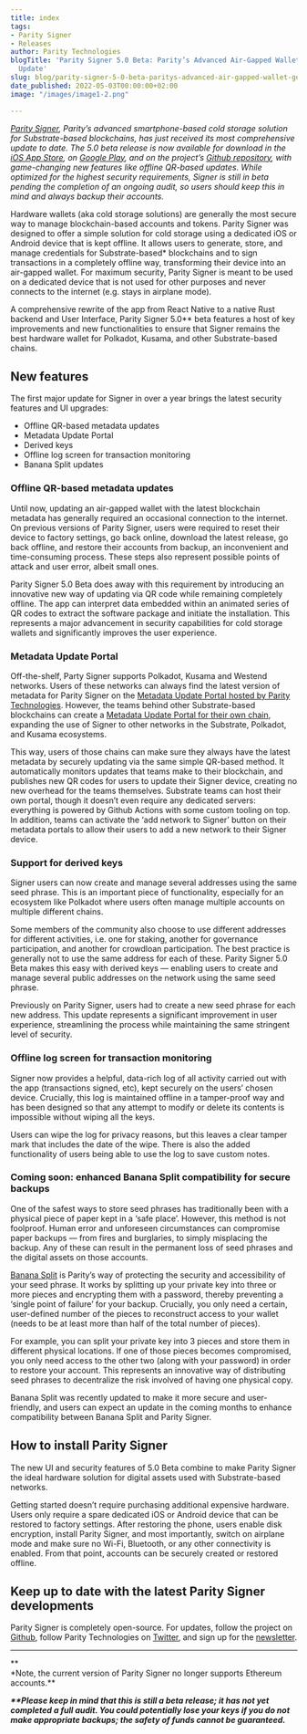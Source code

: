 ```yaml
---
title: index
tags:
- Parity Signer
- Releases
author: Parity Technologies
blogTitle: 'Parity Signer 5.0 Beta: Parity’s Advanced Air-Gapped Wallet Gets a Major
  Update'
slug: blog/parity-signer-5-0-beta-paritys-advanced-air-gapped-wallet-gets-a-major-update
date_published: 2022-05-03T00:00:00+02:00
image: "/images/image1-2.png"

---
```

[_Parity Signer_](https://www.parity.io/technologies/signer)_, Parity’s advanced smartphone-based cold storage solution for Substrate-based blockchains, has just received its most comprehensive update to date. The 5.0 beta release is now available for download in the_ [_iOS App Store_](https://apps.apple.com/us/app/parity-signer/id1218174838)_, on_ [_Google Play_](https://play.google.com/store/apps/details?id=io.parity.signer)_, and on the project’s_ [_Github repository_](https://github.com/paritytech/parity-signer)_, with game-changing new features like offline QR-based updates. While optimized for the highest security requirements, Signer is still in beta pending the completion of an ongoing audit, so users should keep this in mind and always backup their accounts._

Hardware wallets (aka cold storage solutions) are generally the most secure way to manage blockchain-based accounts and tokens. Parity Signer was designed to offer a simple solution for cold storage using a dedicated iOS or Android device that is kept offline. It allows users to generate, store, and manage credentials for Substrate-based* blockchains and to sign transactions in a completely offline way, transforming their device into an air-gapped wallet. For maximum security, Parity Signer is meant to be used on a dedicated device that is not used for other purposes and never connects to the internet (e.g. stays in airplane mode).

A comprehensive rewrite of the app from React Native to a native Rust backend and User Interface, Parity Signer 5.0** beta features a host of key improvements and new functionalities to ensure that Signer remains the best hardware wallet for Polkadot, Kusama, and other Substrate-based chains.

## New features

The first major update for Signer in over a year brings the latest security features and UI upgrades:

* Offline QR-based metadata updates
* Metadata Update Portal
* Derived keys
* Offline log screen for transaction monitoring
* Banana Split updates

### Offline QR-based metadata updates

Until now, updating an air-gapped wallet with the latest blockchain metadata has generally required an occasional connection to the internet. On previous versions of Parity Signer, users were required to reset their device to factory settings, go back online, download the latest release, go back offline, and restore their accounts from backup, an inconvenient and time-consuming process. These steps also represent possible points of attack and user error, albeit small ones.

Parity Signer 5.0 Beta does away with this requirement by introducing an innovative new way of updating via QR code while remaining completely offline. The app can interpret data embedded within an animated series of QR codes to extract the software package and initiate the installation. This represents a major advancement in security capabilities for cold storage wallets and significantly improves the user experience.

### Metadata Update Portal

Off-the-shelf, Party Signer supports Polkadot, Kusama and Westend networks. Users of these networks can always find the latest version of metadata for Parity Signer on the [Metadata Update Portal hosted by Parity Technologies](https://metadata.parity.io/). However, the teams behind other Substrate-based blockchains can create a [Metadata Update Portal for their own chain](https://github.com/paritytech/metadata-portal), expanding the use of Signer to other networks in the Substrate, Polkadot, and Kusama ecosystems.

This way, users of those chains can make sure they always have the latest metadata by securely updating via the same simple QR-based method. It automatically monitors updates that teams make to their blockchain, and publishes new QR codes for users to update their Signer device, creating no new overhead for the teams themselves. Substrate teams can host their own portal, though it doesn’t even require any dedicated servers: everything is powered by Github Actions with some custom tooling on top. In addition, teams can activate the ‘add network to Signer’ button on their metadata portals to allow their users to add a new network to their Signer device.

### Support for derived keys

Signer users can now create and manage several addresses using the same seed phrase. This is an important piece of functionality, especially for an ecosystem like Polkadot where users often manage multiple accounts on multiple different chains.

Some members of the community also choose to use different addresses for different activities, i.e. one for staking, another for governance participation, and another for crowdloan participation. The best practice is generally not to use the same address for each of these. Parity Signer 5.0 Beta makes this easy with derived keys — enabling users to create and manage several public addresses on the network using the same seed phrase.

Previously on Parity Signer, users had to create a new seed phrase for each new address. This update represents a significant improvement in user experience, streamlining the process while maintaining the same stringent level of security.

### Offline log screen for transaction monitoring

Signer now provides a helpful, data-rich log of all activity carried out with the app (transactions signed, etc), kept securely on the users’ chosen device. Crucially, this log is maintained offline in a tamper-proof way and has been designed so that any attempt to modify or delete its contents is impossible without wiping all the keys.

Users can wipe the log for privacy reasons, but this leaves a clear tamper mark that includes the date of the wipe. There is also the added functionality of users being able to use the log to save custom notes.

### Coming soon: enhanced Banana Split compatibility for secure backups

One of the safest ways to store seed phrases has traditionally been with a physical piece of paper kept in a ‘safe place’. However, this method is not foolproof. Human error and unforeseen circumstances can compromise paper backups — from fires and burglaries, to simply misplacing the backup. Any of these can result in the permanent loss of seed phrases and the digital assets on those accounts.

[Banana Split](http://bs.parity.io) is Parity’s way of protecting the security and accessibility of your seed phrase. It works by splitting up your private key into three or more pieces and encrypting them with a password, thereby preventing a ‘single point of failure’ for your backup. Crucially, you only need a certain, user-defined number of the pieces to reconstruct access to your wallet (needs to be at least more than half of the total number of pieces).

For example, you can split your private key into 3 pieces and store them in different physical locations. If one of those pieces becomes compromised, you only need access to the other two (along with your password) in order to restore your account. This represents an innovative way of distributing seed phrases to decentralize the risk involved of having one physical copy.

Banana Split was recently updated to make it more secure and user-friendly, and users can expect an update in the coming months to enhance compatibility between Banana Split and Parity Signer.

## How to install Parity Signer

The new UI and security features of 5.0 Beta combine to make Parity Signer the ideal hardware solution for digital assets used with Substrate-based networks.

Getting started doesn’t require purchasing additional expensive hardware. Users only require a spare dedicated iOS or Android device that can be restored to factory settings. After restoring the phone, users enable disk encryption, install Parity Signer, and most importantly, switch on airplane mode and make sure no Wi-Fi, Bluetooth, or any other connectivity is enabled. From that point, accounts can be securely created or restored offline.

## Keep up to date with the latest Parity Signer developments

Parity Signer is completely open-source. For updates, follow the project on [Github](https://github.com/paritytech/parity-signer), follow Parity Technologies on [Twitter](https://twitter.com/ParityTech), and sign up for the [newsletter](https://www.parity.io/newsletter/).

***

**  
\*Note, the current version of Parity Signer no longer supports Ethereum accounts.**

**_**Please keep in mind that this is still a beta release; it has not yet completed a full audit. You could potentially lose your keys if you do not make appropriate backups; the safety of funds cannot be guaranteed._**